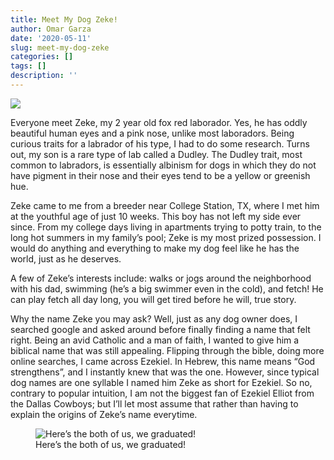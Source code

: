 ```yaml
---
title: Meet My Dog Zeke!
author: Omar Garza
date: '2020-05-11'
slug: meet-my-dog-zeke
categories: []
tags: []
description: ''
---
```

![](/blog/2020-05-11-meet-my-dog-zeke_files/zeke1.png)

Everyone meet Zeke, my 2 year old fox red laborador. Yes, he has oddly beautiful human eyes and a pink nose, unlike most laboradors. Being curious traits for a labrador of his type, I had to do some research. Turns out, my son is a rare type of lab called a Dudley. The Dudley trait, most common to labradors, is essentially albinism for dogs in which they do not have pigment in their nose and their eyes tend to be a yellow or greenish hue. 

Zeke came to me from a breeder near College Station, TX, where I met him at the youthful age of just 10 weeks. This boy has not left my side ever since. From my college days living in apartments trying to potty train, to the long hot summers in my family's pool; Zeke is my most prized possession. I would do anything and everything to make my dog feel like he has the world, just as he deserves.

A few of Zeke's interests include: walks or jogs around the neighborhood with his dad, swimming (he's a big swimmer even in the cold), and fetch! He can play fetch all day long, you will get tired before he will, true story.

Why the name Zeke you may ask? Well, just as any dog owner does, I searched google and asked around before finally finding a name that felt right. Being an avid Catholic and a man of faith, I wanted to give him a biblical name that was still appealing. Flipping through the bible, doing more online searches, I came across Ezekiel. In Hebrew, this name means "God strengthens", and I instantly knew that was the one. However, since typical dog names are one syllable I named him Zeke as short for Ezekiel. So no, contrary to popular intuition, I am not the biggest fan of Ezekiel Elliot from the Dallas Cowboys; but I'll let most assume that rather than having to explain the origins of Zeke's name everytime.

![Here's the both of us, we graduated!](/blog/2020-05-11-meet-my-dog-zeke_files/zekegrad.jpg)